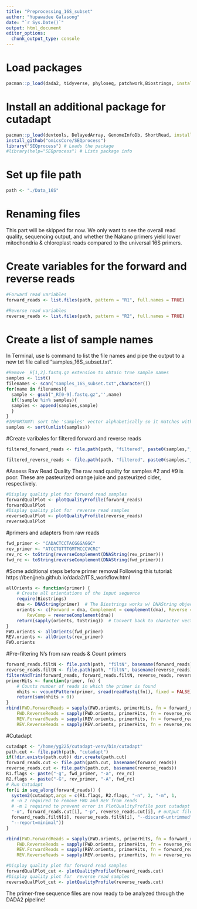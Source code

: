 ```yaml
---
title: "Preprocessing_16S_subset"
author: "Yupawadee Galasong"
date: "`r Sys.Date()`"
output: html_document
editor_options: 
  chunk_output_type: console
---
```

# Load packages
```r
pacman::p_load(dada2, tidyverse, phyloseq, patchwork,Biostrings, install = FALSE)
```
# Install an additional package for cutadapt

```r
pacman::p_load(devtools, DelayedArray, GenomeInfoDb, ShortRead, install = FALSE)
install_github("omicsCore/SEQprocess")
library("SEQprocess") # Loads the package
#library(help="SEQprocess") # Lists package info
```

# Set up file path
```r
path <- "./Data_16S"
```

# Renaming files
This part will be skipped for now. We only want to see the overall read quality,
sequencing output, and whether the Nakano primers yield lower mitochondria & chloroplast reads
compared to the universal 16S primers.

# Create variables for the forward and reverse reads
```r
#Forward read variables
forward_reads <- list.files(path, pattern = "R1", full.names = TRUE)

#Reverse read variables 
reverse_reads <- list.files(path, pattern = "R2", full.names = TRUE)
```

# Create a list of sample names
In Terminal, use ls command to list the file names and pipe the output to a new
txt file called "samples_16S_subset.txt".
```r
#Remove _R[1,2].fastq.gz extension to obtain true sample names
samples <- list()
filenames <- scan("samples_16S_subset.txt",character())
for(name in filenames){
  sample <- gsub("_R[0-9].fastq.gz",'',name)
  if(!sample %in% samples){
  samples <- append(samples,sample)
  }
}
#IMPORTANT: sort the 'samples' vector alphabetically so it matches with how R list the files in the path
samples <- sort(unlist(samples))
```

#Create varibales for filtered forward and reverse reads
```r
filtered_forward_reads <- file.path(path, "filtered", paste0(samples,"_R1_filtered.fastq.gz"))

filtered_reverse_reads <- file.path(path, "filtered", paste0(samples,"_R2_filtered.fastq.gz"))
```


#Assess Raw Read Quality
The raw read quality for samples #2 and #9 is poor. These are pasteurized orange juice and pasteurized cider, respectively.
```r
#Display quality plot for forward read samples
forwardQualPlot <- plotQualityProfile(forward_reads)
forwardQualPlot
#Display quality plot for  reverse read samples
reverseQualPlot <- plotQualityProfile(reverse_reads)
reverseQualPlot
```

#primers and adapters from raw reads
```r
fwd_primer <- "CADACTCCTACGGGAGGC"
rev_primer <- "ATCCTGTTTGMTMCCCVCRC"
rev_rc <- toString(reverseComplement(DNAString(rev_primer)))
fwd_rc <- toString(reverseComplement(DNAString(fwd_primer)))

```
#Some additional steps before primer removal
Following this tutorial: https://benjjneb.github.io/dada2/ITS_workflow.html

```r
allOrients <- function(primer) {
    # Create all orientations of the input sequence
    require(Biostrings)
    dna <- DNAString(primer)  # The Biostrings works w/ DNAString objects rather than character vectors
    orients <- c(Forward = dna, Complement = complement(dna), Reverse = reverse(dna), 
        RevComp = reverseComplement(dna))
    return(sapply(orients, toString))  # Convert back to character vector
}
FWD.orients <- allOrients(fwd_primer)
REV.orients <- allOrients(rev_primer)
FWD.orients
```

#Pre-filtering N's from raw reads & Count primers
```r
forward_reads.filtN <- file.path(path, "filtN", basename(forward_reads)) # Put N-filterd files in filtN/ subdirectory
reverse_reads.filtN <- file.path(path, "filtN", basename(reverse_reads))
filterAndTrim(forward_reads, forward_reads.filtN, reverse_reads, reverse_reads.filtN, maxN = 0, multithread = TRUE)
primerHits <- function(primer, fn) {
    # Counts number of reads in which the primer is found
    nhits <- vcountPattern(primer, sread(readFastq(fn)), fixed = FALSE)
    return(sum(nhits > 0))
}
rbind(FWD.ForwardReads = sapply(FWD.orients, primerHits, fn = forward_reads.filtN[[1]]), 
    FWD.ReverseReads = sapply(FWD.orients, primerHits, fn = reverse_reads.filtN[[1]]), 
    REV.ForwardReads = sapply(REV.orients, primerHits, fn = forward_reads.filtN[[1]]), 
    REV.ReverseReads = sapply(REV.orients, primerHits, fn = reverse_reads.filtN[[1]]))
```

#Cutadapt
```r
cutadapt <- "/home/yg225/cutadapt-venv/bin/cutadapt"
path.cut <- file.path(path, "cutadapt")
if(!dir.exists(path.cut)) dir.create(path.cut)
forward_reads.cut <- file.path(path.cut, basename(forward_reads))
reverse_reads.cut <- file.path(path.cut, basename(reverse_reads))
R1.flags <- paste("-g", fwd_primer, "-a", rev_rc)
R2.flags <- paste("-G", rev_primer, "-A", fwd_rc)
# Run Cutadapt
for(i in seq_along(forward_reads)) {
  system2(cutadapt,args = c(R1.flags, R2.flags, "-n", 2, "-m", 1,
  # -n 2 required to remove FWD and REV from reads
  # -m 1 required to prevent error in PlotQualityProfile post cutadapt
  "-o", forward_reads.cut[i], "-p", reverse_reads.cut[i], # output files
  forward_reads.filtN[i], reverse_reads.filtN[i], "--discard-untrimmed",
  "--report=minimal"))
}

```

```r
rbind(FWD.ForwardReads = sapply(FWD.orients, primerHits, fn = forward_reads.cut[[1]]), 
    FWD.ReverseReads = sapply(FWD.orients, primerHits, fn = reverse_reads.cut[[1]]), 
    REV.ForwardReads = sapply(REV.orients, primerHits, fn = forward_reads.cut[[1]]), 
    REV.ReverseReads = sapply(REV.orients, primerHits, fn = reverse_reads.cut[[1]]))

```

```r
#Display quality plot for forward read samples
forwardQualPlot_cut <- plotQualityProfile(forward_reads.cut)
#Display quality plot for  reverse read samples
reverseQualPlot_cut <- plotQualityProfile(reverse_reads.cut)
```
The primer-free sequence files are now ready to be analyzed through the DADA2 pipeline!